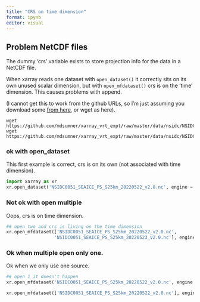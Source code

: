 ```yaml
---
title: "CRS on time dimension"
format: ipynb
editor: visual
---
```


##  Problem NetCDF files 

The dummy 'crs' variable exists to store projection info for the data in a NetCDF file. 

When xarray reads one dataset with `open_dataset()` it correctly sits on its own unused scalar dimension, but
with `open_mfdataset()` crs is on the 'time' dimension. This causes problems with append. 


(I cannot get this to work from the github URLs, so I'm just assuming you download some [from here](https://github.com/mdsumner/xarray_vrt_expt/tree/master/data/nsidc), or wget as here). 


```
wget https://github.com/mdsumner/xarray_vrt_expt/raw/master/data/nsidc/NSIDC0051_SEAICE_PS_S25km_20220522_v2.0.nc
wget https://github.com/mdsumner/xarray_vrt_expt/raw/master/data/nsidc/NSIDC0051_SEAICE_PS_S25km_20220523_v2.0.nc

```


### ok with open_dataset

This first example is correct, crs is on its own (not associated with time dimension). 

```python
import xarray as xr 
xr.open_dataset('NSIDC0051_SEAICE_PS_S25km_20220522_v2.0.nc', engine = 'netcdf4')
```


### Not ok with open multiple

Oops, crs is on time dimension. 

```python
## open two and crs is living on the time dimension
xr.open_mfdataset(['NSIDC0051_SEAICE_PS_S25km_20220522_v2.0.nc', 
                  'NSIDC0051_SEAICE_PS_S25km_20220523_v2.0.nc'], engine = 'netcdf4')

```


### Ok when multiple open only one. 

Ok when we only use one source. 

```python
## open 1 it doesn't happen
xr.open_mfdataset('NSIDC0051_SEAICE_PS_S25km_20220522_v2.0.nc', engine = 'netcdf4')
```

```python
xr.open_mfdataset(['NSIDC0051_SEAICE_PS_S25km_20220522_v2.0.nc'], engine = 'netcdf4')
```



